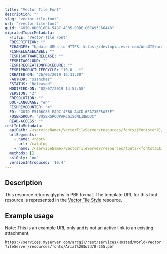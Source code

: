 ```yaml
---
title: "Vector Tile Font"
description: ""
slug: "vector-tile-font"
url: "/vector-tile-font"
guid: "GUID-0D0818DA-5A8C-4E85-9BDB-C6FA93C66448"
migratedTopicMetadata:
  FTITLE: "Vector Tile Font"
  FDESCRIPTION: ""
  FCHANGES: "Update URLs to HTTPS: https://devtopia.esri.com/WebGIS/arcgis-rest-api-documentation/issues/181"
  FISHRELEASELABEL: ""
  FESRISOFTWARERELEASE: ""
  FESRITAGCLOUD: ""
  FESRIRECREATIONPROCEDURE: ""
  FESRIPRODUCTLIFECYCLE: "10.8 - *"
  CREATED-ON: "26/06/2019 16:31:00"
  FAUTHOR: "ssanchez"
  FSTATUS: "Released"
  MODIFIED-ON: "02/07/2019 14:53:58"
  VERSION: "2"
  FRESOLUTION: ""
  DOC-LANGUAGE: "en"
  FISHREVCOUNTER: "4"
  ED: "GUID-F5106C85-EA9C-4FB0-A4CD-6FA735E5A75F"
  FUSERGROUP: "VUSERGROUPARCGISONLINEDOC"
  READ-ACCESS: ""
restInfoMetadata:
  apiPath: /<serviceName>/VectorTileServer/resources/fonts/{fontstack}/{range}.pbf
  urlSegments:
    - name: <root>
      url: /catalog
    - name: /<serviceName>/VectorTileServer/resources/fonts/<fontstack>/<range>.pbf
  methods: []
  sslOnly: 'no'
  versionIntroduced: '10.4'
---
```


## Description

This resource returns glyphs in PBF format. The template URL for this font resource is represented in the [Vector Tile Style](/vector-tile-style) resource.

## Example usage

Note: This is an example URL only and is not an active link to an existing attachment.

`https://services.myserver.com/arcgis/rest/services/Hosted/World/VectorTileServer/resources/fonts/Arial%20Bold/0-255.pbf` 
